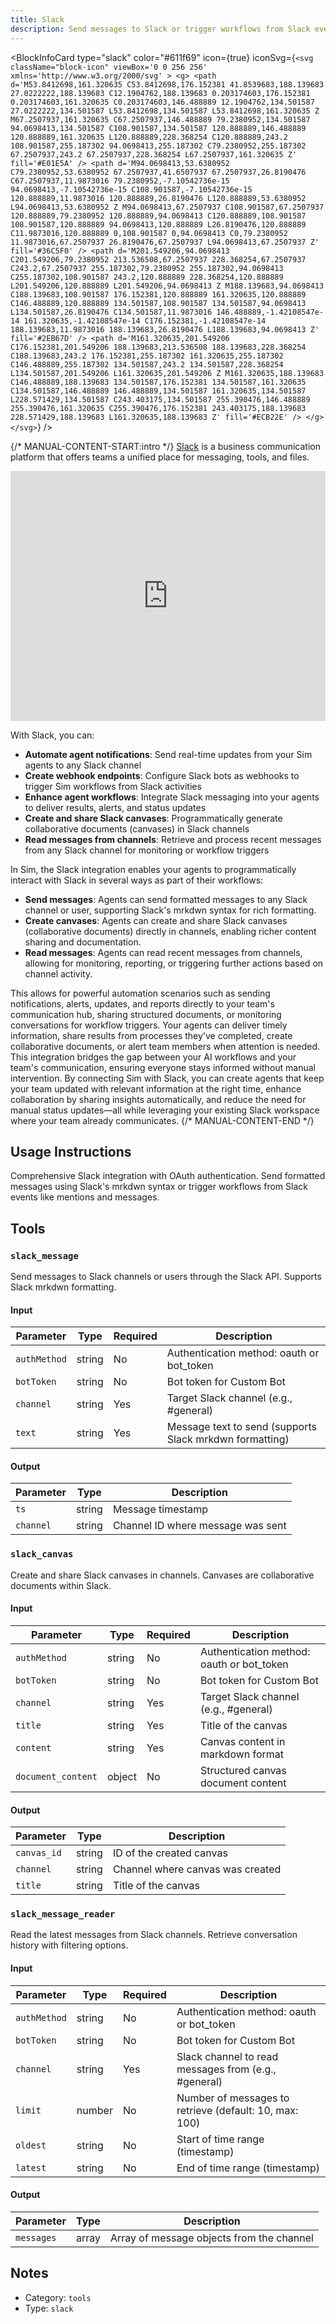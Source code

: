 ```yaml
---
title: Slack
description: Send messages to Slack or trigger workflows from Slack events
---
```



<BlockInfoCard 
  type="slack"
  color="#611f69"
  icon={true}
  iconSvg={`<svg className="block-icon" viewBox='0 0 256 256' xmlns='http://www.w3.org/2000/svg' >
      <g>
        <path
          d='M53.8412698,161.320635 C53.8412698,176.152381 41.8539683,188.139683 27.0222222,188.139683 C12.1904762,188.139683 0.203174603,176.152381 0.203174603,161.320635 C0.203174603,146.488889 12.1904762,134.501587 27.0222222,134.501587 L53.8412698,134.501587 L53.8412698,161.320635 Z M67.2507937,161.320635 C67.2507937,146.488889 79.2380952,134.501587 94.0698413,134.501587 C108.901587,134.501587 120.888889,146.488889 120.888889,161.320635 L120.888889,228.368254 C120.888889,243.2 108.901587,255.187302 94.0698413,255.187302 C79.2380952,255.187302 67.2507937,243.2 67.2507937,228.368254 L67.2507937,161.320635 Z'
          fill='#E01E5A'
        />
        <path
          d='M94.0698413,53.6380952 C79.2380952,53.6380952 67.2507937,41.6507937 67.2507937,26.8190476 C67.2507937,11.9873016 79.2380952,-7.10542736e-15 94.0698413,-7.10542736e-15 C108.901587,-7.10542736e-15 120.888889,11.9873016 120.888889,26.8190476 L120.888889,53.6380952 L94.0698413,53.6380952 Z M94.0698413,67.2507937 C108.901587,67.2507937 120.888889,79.2380952 120.888889,94.0698413 C120.888889,108.901587 108.901587,120.888889 94.0698413,120.888889 L26.8190476,120.888889 C11.9873016,120.888889 0,108.901587 0,94.0698413 C0,79.2380952 11.9873016,67.2507937 26.8190476,67.2507937 L94.0698413,67.2507937 Z'
          fill='#36C5F0'
        />
        <path
          d='M201.549206,94.0698413 C201.549206,79.2380952 213.536508,67.2507937 228.368254,67.2507937 C243.2,67.2507937 255.187302,79.2380952 255.187302,94.0698413 C255.187302,108.901587 243.2,120.888889 228.368254,120.888889 L201.549206,120.888889 L201.549206,94.0698413 Z M188.139683,94.0698413 C188.139683,108.901587 176.152381,120.888889 161.320635,120.888889 C146.488889,120.888889 134.501587,108.901587 134.501587,94.0698413 L134.501587,26.8190476 C134.501587,11.9873016 146.488889,-1.42108547e-14 161.320635,-1.42108547e-14 C176.152381,-1.42108547e-14 188.139683,11.9873016 188.139683,26.8190476 L188.139683,94.0698413 Z'
          fill='#2EB67D'
        />
        <path
          d='M161.320635,201.549206 C176.152381,201.549206 188.139683,213.536508 188.139683,228.368254 C188.139683,243.2 176.152381,255.187302 161.320635,255.187302 C146.488889,255.187302 134.501587,243.2 134.501587,228.368254 L134.501587,201.549206 L161.320635,201.549206 Z M161.320635,188.139683 C146.488889,188.139683 134.501587,176.152381 134.501587,161.320635 C134.501587,146.488889 146.488889,134.501587 161.320635,134.501587 L228.571429,134.501587 C243.403175,134.501587 255.390476,146.488889 255.390476,161.320635 C255.390476,176.152381 243.403175,188.139683 228.571429,188.139683 L161.320635,188.139683 Z'
          fill='#ECB22E'
        />
      </g>
    </svg>`}
/>

{/* MANUAL-CONTENT-START:intro */}
[Slack](https://www.slack.com/) is a business communication platform that offers teams a unified place for messaging, tools, and files.

<iframe
  width="100%"
  height="400"
  src="https://www.youtube.com/embed/J5jz3UaWmE8"
  title="Slack Integration with Sim"
  frameBorder="0"
  allow="accelerometer; autoplay; clipboard-write; encrypted-media; gyroscope; picture-in-picture"
  allowFullScreen
></iframe>

With Slack, you can:

- **Automate agent notifications**: Send real-time updates from your Sim agents to any Slack channel
- **Create webhook endpoints**: Configure Slack bots as webhooks to trigger Sim workflows from Slack activities
- **Enhance agent workflows**: Integrate Slack messaging into your agents to deliver results, alerts, and status updates
- **Create and share Slack canvases**: Programmatically generate collaborative documents (canvases) in Slack channels
- **Read messages from channels**: Retrieve and process recent messages from any Slack channel for monitoring or workflow triggers

In Sim, the Slack integration enables your agents to programmatically interact with Slack in several ways as part of their workflows:

- **Send messages**: Agents can send formatted messages to any Slack channel or user, supporting Slack's mrkdwn syntax for rich formatting.
- **Create canvases**: Agents can create and share Slack canvases (collaborative documents) directly in channels, enabling richer content sharing and documentation.
- **Read messages**: Agents can read recent messages from channels, allowing for monitoring, reporting, or triggering further actions based on channel activity.

This allows for powerful automation scenarios such as sending notifications, alerts, updates, and reports directly to your team's communication hub, sharing structured documents, or monitoring conversations for workflow triggers. Your agents can deliver timely information, share results from processes they've completed, create collaborative documents, or alert team members when attention is needed. This integration bridges the gap between your AI workflows and your team's communication, ensuring everyone stays informed without manual intervention. By connecting Sim with Slack, you can create agents that keep your team updated with relevant information at the right time, enhance collaboration by sharing insights automatically, and reduce the need for manual status updates—all while leveraging your existing Slack workspace where your team already communicates.
{/* MANUAL-CONTENT-END */}


## Usage Instructions

Comprehensive Slack integration with OAuth authentication. Send formatted messages using Slack's mrkdwn syntax or trigger workflows from Slack events like mentions and messages.



## Tools

### `slack_message`

Send messages to Slack channels or users through the Slack API. Supports Slack mrkdwn formatting.

#### Input

| Parameter | Type | Required | Description |
| --------- | ---- | -------- | ----------- |
| `authMethod` | string | No | Authentication method: oauth or bot_token |
| `botToken` | string | No | Bot token for Custom Bot |
| `channel` | string | Yes | Target Slack channel \(e.g., #general\) |
| `text` | string | Yes | Message text to send \(supports Slack mrkdwn formatting\) |

#### Output

| Parameter | Type | Description |
| --------- | ---- | ----------- |
| `ts` | string | Message timestamp |
| `channel` | string | Channel ID where message was sent |

### `slack_canvas`

Create and share Slack canvases in channels. Canvases are collaborative documents within Slack.

#### Input

| Parameter | Type | Required | Description |
| --------- | ---- | -------- | ----------- |
| `authMethod` | string | No | Authentication method: oauth or bot_token |
| `botToken` | string | No | Bot token for Custom Bot |
| `channel` | string | Yes | Target Slack channel \(e.g., #general\) |
| `title` | string | Yes | Title of the canvas |
| `content` | string | Yes | Canvas content in markdown format |
| `document_content` | object | No | Structured canvas document content |

#### Output

| Parameter | Type | Description |
| --------- | ---- | ----------- |
| `canvas_id` | string | ID of the created canvas |
| `channel` | string | Channel where canvas was created |
| `title` | string | Title of the canvas |

### `slack_message_reader`

Read the latest messages from Slack channels. Retrieve conversation history with filtering options.

#### Input

| Parameter | Type | Required | Description |
| --------- | ---- | -------- | ----------- |
| `authMethod` | string | No | Authentication method: oauth or bot_token |
| `botToken` | string | No | Bot token for Custom Bot |
| `channel` | string | Yes | Slack channel to read messages from \(e.g., #general\) |
| `limit` | number | No | Number of messages to retrieve \(default: 10, max: 100\) |
| `oldest` | string | No | Start of time range \(timestamp\) |
| `latest` | string | No | End of time range \(timestamp\) |

#### Output

| Parameter | Type | Description |
| --------- | ---- | ----------- |
| `messages` | array | Array of message objects from the channel |



## Notes

- Category: `tools`
- Type: `slack`

